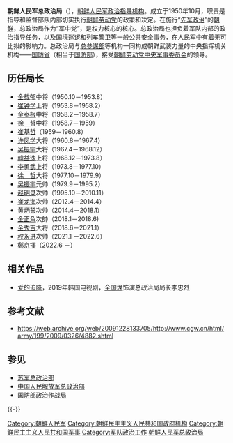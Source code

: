 '''朝鲜人民军总政治局'''（{{kor|조선인민군 총정치국|朝鮮人民軍 總政治局|名=北}}），[[朝鲜人民军|朝鲜人民军]][[总政治部|政治指导机构]]。成立于1950年10月，职责是指导和监督部队内部切实执行[[朝鲜劳动党|朝鲜劳动党]]的政策和决定。在施行“[[先军政治|先军政治]]”的[[朝鲜民主主义人民共和国|朝鲜]]，总政治局作为“军中党”，是权力核心的核心。总政治局也担负着军队内部的政治指导任务，以及国境巡逻和列车警卫等一般公共安全事务，在人民军中有着无可比拟的影响力。总政治局与[[朝鲜人民军总参谋部|总参谋部]]等机构一同构成朝鲜武装力量的中央指挥机关机构——[[朝鲜民主主义人民共和国国防省|国防省]]（相当于[[国防部|国防部]]），接受[[朝鲜劳动党中央军事委员会|朝鲜劳动党中央军事委员会]]的领导。

==历任局长==
*[[金载郁|金载郁]]中将（1950.10－1953.8）
*[[崔钟学|崔钟学]]上将（1953.8－1958.2）
*[[金泰根|金泰根]]中将（1958.2－1958.7）
*[[徐哲|徐　哲]]中将（1958.7－1959）
*[[崔基哲|崔基哲]]（1959－1960.8）
*[[许凤学|许凤学]]大将（1960.8－1967.4）
*[[吴振宇|吴振宇]]大将（1967.4－1968.12）
*[[韓益洙|韓益洙]]上将（1968.12－1973.8）
*[[李勇武_(1925年)|李勇武]]上将（1973.8－1977.10）
*[[徐哲|徐　哲]]大将（1977.10－1979.9）
*[[吴振宇|吴振宇]]元帅（1979.9－1995.2）
*[[赵明录|赵明录]]次帅（1995.10－2010.11）
*[[崔龙海|崔龙海]]次帅（2012.4－2014.4）
*[[黄炳誓|黄炳誓]]次帅（2014.4－2018.1）
*[[金正角|金正角]]次帥（2018.1－2018.6)
*[[金秀吉|金秀吉]]大将（2018.6－2021.1）
*[[权永进|权永进]]次帅（2021.1 －2022.6）
*[[鄭京擇|鄭京擇]]（2022.6 －）

==相关作品==
*[[爱的迫降|爱的迫降]]，2019年韩国电视剧，[[全国焕|全国焕]]饰演总政治局局长李忠烈

== 参考文献 ==
* https://web.archive.org/web/20091228133705/http://www.cgw.cn/html/army/199/2009/0326/4882.shtml

== 参见 ==
* [[苏军总政治部|苏军总政治部]]
* [[中国人民解放军总政治部|中国人民解放军总政治部]]
* [[国防部政治作战局|国防部政治作战局]]

{{-}}
{{朝鲜武装力量}}

[[Category:朝鲜人民军|Category:朝鲜人民军]]
[[Category:朝鲜民主主义人民共和国政府机构|Category:朝鲜民主主义人民共和国政府机构]]
[[Category:朝鲜民主主义人民共和国军事|Category:朝鲜民主主义人民共和国军事]]
[[Category:军队政治工作|Category:军队政治工作]]
[[Category:朝鲜人民军总政治局|]]